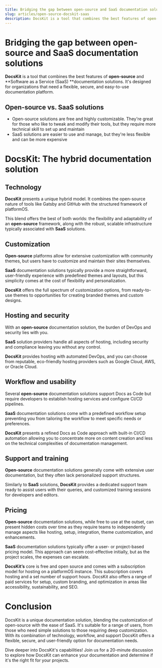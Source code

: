 ```yaml
---
title: Bridging the gap between open-source and SaaS documentation solutions 
slug: articles/open-source-docskit-saas
description: DocsKit is a tool that combines the best features of open-source and Software as a Service (SaaS) documentation solutions.
---
```


# Bridging the gap between open-source and SaaS documentation solutions

**DocsKit** is a tool that combines the best features of **open-source** and **Software as a Service (SaaS) **documentation solutions. It's designed for organizations that need a flexible, secure, and easy-to-use documentation platform.

## Open-source vs. SaaS solutions

* Open-source solutions are free and highly customizable. They're great for those who like to tweak and modify their tools, but they require more technical skill to set up and maintain
* SaaS solutions are easier to use and manage, but they're less flexible and can be more expensive

# DocsKit: The hybrid documentation solution

## Technology

**DocsKit** presents a unique hybrid model. It combines the open-source nature of tools like Gatsby and GitHub with the structured framework of platformOS. 

This blend offers the best of both worlds: the flexibility and adaptability of an **open-source** framework, along with the robust, scalable infrastructure typically associated with **SaaS** solutions.

## Customization

**Open-source** platforms allow for extensive customization with community themes, but users have to customize and maintain their sites themselves. 

**SaaS** documentation solutions typically provide a more straightforward, user-friendly experience with predefined themes and layouts, but this simplicity comes at the cost of flexibility and personalization. 

**DocsKit** offers the full spectrum of customization options, from ready-to-use themes to opportunities for creating branded themes and custom designs.

## Hosting and security

With an **open-source** documentation solution, the burden of DevOps and security lies with you.  

**SaaS** solution providers handle all aspects of hosting, including security and compliance leaving you without any control. 

**DocsKit** provides hosting with automated DevOps, and you can choose from reputable, eco-friendly hosting providers such as Google Cloud, AWS, or Oracle Cloud. 

## Workflow and usability

Several **open-source** documentation solutions support Docs as Code but require developers to establish hosting services and configure CI/CD pipelines. 

**SaaS** documentation solutions come with a predefined workflow setup preventing you from tailoring the workflow to meet specific needs or preferences. 

**DocsKit** presents a refined Docs as Code approach with built-in CI/CD automation allowing you to concentrate more on content creation and less on the technical complexities of documentation management.

## Support and training

**Open-source** documentation solutions generally come with extensive user documentation, but they often lack personalized support structures. 

Similarly to **SaaS** solutions, **DocsKit** provides a dedicated support team ready to assist users with their queries, and customized training sessions for developers and editors. 

## Pricing

**Open-source** documentation solutions, while free to use at the outset, can present hidden costs over time as they require teams to independently manage aspects like hosting, setup, integration, theme customization, and enhancements.

**SaaS** documentation solutions typically offer a user- or project-based pricing model. This approach can seem cost-effective initially, but as the project scales, the expenses can escalate.

**DocsKit’s** core is free and open source and comes with a subscription model for hosting on a platformOS instance. This subscription covers hosting and a set number of support hours. DocsKit also offers a range of paid services for setup, custom branding, and optimization in areas like accessibility, sustainability, and SEO. 

# Conclusion

DocsKit is a unique documentation solution, blending the customization of open-source with the ease of SaaS. It's suitable for a range of users, from those who need simple solutions to those requiring deep customization. With its combination of technology, workflow, and support DocsKit offers a flexible, secure, and user-friendly option for documentation needs.


<CtaCard iconSrc={calendarIcon} ctaText="Schedule a call" ctaLink="https://calendar.thetrackapp.com/colin-frost/5939f8d5-c49e-4626-9e70-3f51aa599dcd">Dive deeper into DocsKit's capabilities! Join us for a 20-minute discussion to explore how DocsKit can enhance your documentation and determine if it's the right fit for your projects.</CtaCard>